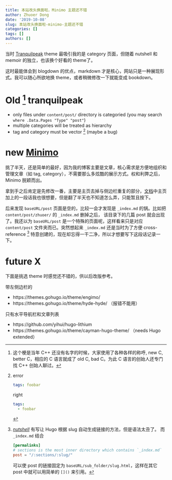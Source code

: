 ```yaml
---
title: 本站改头换面啦，Minimo 主题还不错
author: Zhuoer Dong
date: '2019-10-08'
slug: 本站改头换面啦-minimo-主题还不错
categories: []
tags: []
authors: []
---
```



当时 [Tranquilpeak](https://github.com/kakawait/hugo-tranquilpeak-theme/blob/master/docs/user.md) theme 最吸引我的是 category 页面，但随着 nutshell 和 memoir 的独立，也该换个好看的 theme了。

这时最能体会到 blogdown 的优点，markdown 才是核心，网站只是一种展现形式。我可以随心所欲地换 theme，或者稍微修改一下就能变成 bookdown。



# Old [^old-C] tranquilpeak

[^old-C]: 这个梗是当年 C++ 还没有名字的时候，大家使用了各种各样的称呼, new C, better C，相应的 C 语言就成了 old C, bad C。为此 C 语言的创始人还专门找 C++ 创始人聊过。

- only files under `content/post/` directory is categoried (you may search `where .Data.Pages "Type" "post"`)
- multiple categories will be treated as hierarchy
- tag and category must be vector [^category-vector] (maybe a bug)



# new [Minimo](https://github.com/MunifTanjim/minimo)

挑了半天，还是简单的最好，因为我的博客主要是文章，核心需求是方便地组织和管理文章（如 tag, category），不需要那么多炫酷的展示方式。权和利弊之后，Minimo 脱颖而出。

拿到手之后肯定是先修改一番，主要是主页去掉与侧边栏重复的部分，[文档](https://minimo.netlify.com/)中主页加上的一段话我也很想要，但是翻了半天也不知道怎么弄，只能暂且按下。

后来发现 `baseURL/post` 页面是空的，比较一会才发现是 `_index.md` 的锅。比如把 `content/post/zhuoer/` 的 `_index.md` 删掉之后， 该目录下的几篇 post 就会出现了。我还以为 `baseURL/post` 是一个特殊的页面呢，这样看来只是对应 `content/post` 文件夹而已。突然想起来 `_index.md` 还是当时为了方便 cross-reference [^cross-reference] 特意创建的，现在却忘得一干二净，所以才想要写下这段话记录一下。



# future X

下面是挑选 theme 时感觉还不错的，供以后改版参考。

带左侧边栏的

- https://themes.gohugo.io/theme/engimo/
- https://themes.gohugo.io/theme/hyde-hyde/ （报错不能用）

只有水平导航栏和文章列表

- https://github.com/yihui/hugo-lithium
- https://themes.gohugo.io/theme/cayman-hugo-theme/  （needs Hugo extended）



[^category-vector]:
    error

    ```yaml
    tags: foobar
    ```

    right

    ```yaml
    tags: 
      - foobar
    ```

[^cross-reference]:

    [_nutshell_](https://bookdown.dongzhuoer.com/zhuoer/nutshell/) 有写让 Hugo 根据 slug 自动生成链接的方法，但是语法太丑了。
    而 `_index.md` 结合

    ```toml
    [permalinks]
    # sections is the most inner directory which contains `_index.md`
    post = "/:sections/:slug/"
    ```

    可以使 post 的链接固定为 `baseURL/sub_folder/slug.html`，这样在其它 post 中就可以用简单的 `[]()` 来引用。


